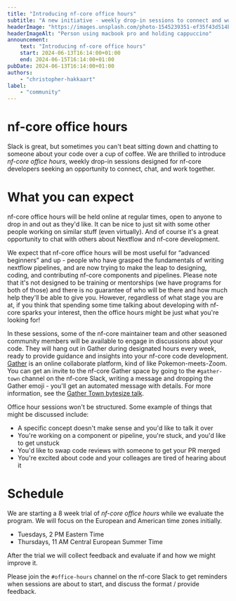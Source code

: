 ```yaml
---
title: "Introducing nf-core office hours"
subtitle: "A new initiative - weekly drop-in sessions to connect and work together."
headerImage: "https://images.unsplash.com/photo-1545239351-ef35f43d514b"
headerImageAlt: "Person using macbook pro and holding cappuccino"
announcement:
    text: "Introducing nf-core office hours"
    start: 2024-06-13T16:14:00+01:00
    end: 2024-06-15T16:14:00+01:00
pubDate: 2024-06-13T16:14:00+01:00
authors:
    - "christopher-hakkaart"
label:
    - "community"
---
```


# nf-core office hours

Slack is great, but sometimes you can't beat sitting down and chatting to someone about your code over a cup of coffee.
We are thrilled to introduce _nf-core office hours_, weekly drop-in sessions designed for nf-core developers seeking an opportunity to connect, chat, and work together.

# What you can expect

nf-core office hours will be held online at regular times, open to anyone to drop in and out as they'd like.
It can be nice to just sit with some other people working on similar stuff (even virtually).
And of course it's a great opportunity to chat with others about Nextflow and nf-core development.

We expect that nf-core office hours will be most useful for “advanced beginners” and up - people who have grasped the fundamentals of writing nextflow pipelines, and are now trying to make the leap to designing, coding, and contributing nf-core components and pipelines.
Please note that it's not designed to be training or mentorships (we have programs for both of those) and there is no guarantee of who will be there and how much help they'll be able to give you.
However, regardless of what stage you are at, if you think that spending some time talking about developing with nf-core sparks your interest, then the office hours might be just what you're looking for!

In these sessions, some of the nf-core maintainer team and other seasoned community members will be available to engage in discussions about your code.
They will hang out in Gather during designated hours every week, ready to provide guidance and insights into your nf-core code development.
[Gather](https://gather.town/) is an online collaborate platform, kind of like Pokemon-meets-Zoom.
You can get an invite to the nf-core Gather space by going to the `#gather-town` channel on the nf-core Slack, writing a message and dropping the Gather emoji - you'll get an automated message with details.
For more information, see the [Gather Town bytesize talk](/events/2022/bytesize-37-gathertown).

Office hour sessions won't be structured.
Some example of things that might be discussed include:

- A specific concept doesn't make sense and you'd like to talk it over
- You're working on a component or pipeline, you're stuck, and you'd like to get unstuck
- You'd like to swap code reviews with someone to get your PR merged
- You're excited about code and your colleages are tired of hearing about it

# Schedule

We are starting a 8 week trial of _nf-core office hours_ while we evaluate the program.
We will focus on the European and American time zones initially.

- Tuesdays, 2 PM Eastern Time
- Thursdays, 11 AM Central European Summer Time

After the trial we will collect feedback and evaluate if and how we might improve it.

Please join the `#office-hours` channel on the nf-core Slack to get reminders when sessions are about to start,
and discuss the format / provide feedback.
